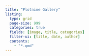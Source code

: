 ```yaml
---
title: "Plotnine Gallery"
listing:
  type: grid
  page-size: 999
  categories: true
  fields: [image, title, categories] 
  filter-ui: [title, date, author]
  contents:
    - "*.qmd" 
---
```


<style>
.thumbnail-image {
  border-bottom: 1px solid rgba(0, 0, 0, 0.175);
  border-bottom-left-radius: 0;
  border-bottom-right-radius: 0;
}
</style>